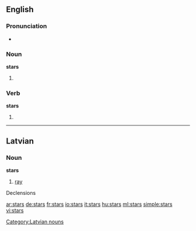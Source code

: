 ==English==

===Pronunciation===
*{{audio|en-us-stars.ogg|Audio (US)}}

===Noun===
'''stars'''

# {{plural of|[[star]]}}

===Verb===
'''stars'''

# {{third-person singular of|[[star]]}}

----

==Latvian==

===Noun===
'''stars'''

# [[ray]]

Declensions
{{lv-noun-d1|star|s}}

[[Category:Latvian nouns]]

[[ar:stars]]
[[de:stars]]
[[fr:stars]]
[[io:stars]]
[[it:stars]]
[[hu:stars]]
[[ml:stars]]
[[simple:stars]]
[[vi:stars]]